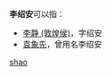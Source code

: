 '''李绍安'''可以指：
* [[李静_(敦煌侯)|李静 (敦煌侯)]]，字绍安
* [[袁象先|袁象先]]，曾用名李绍安

{{disambig}}

[[Category:三字李姓人名消歧义|shao]]